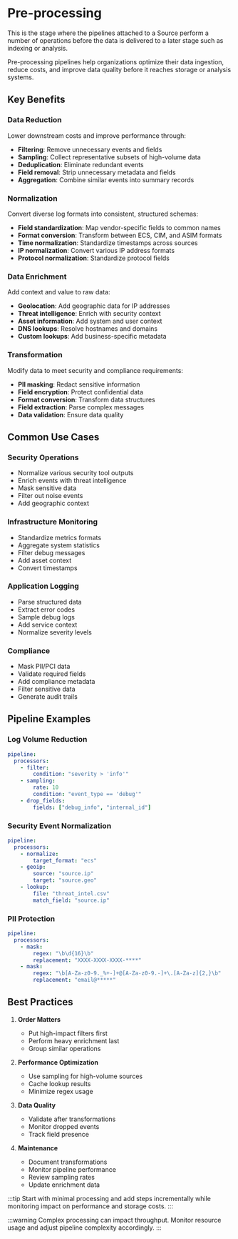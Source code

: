 # Pre-processing

This is the stage where the pipelines attached to a Source perform a number of operations before the data is delivered to a later stage such as indexing or analysis.

Pre-processing pipelines help organizations optimize their data ingestion, reduce costs, and improve data quality before it reaches storage or analysis systems.

## Key Benefits

### Data Reduction

Lower downstream costs and improve performance through:

- **Filtering**: Remove unnecessary events and fields
- **Sampling**: Collect representative subsets of high-volume data
- **Deduplication**: Eliminate redundant events
- **Field removal**: Strip unnecessary metadata and fields
- **Aggregation**: Combine similar events into summary records

### Normalization

Convert diverse log formats into consistent, structured schemas:

- **Field standardization**: Map vendor-specific fields to common names
- **Format conversion**: Transform between ECS, CIM, and ASIM formats
- **Time normalization**: Standardize timestamps across sources
- **IP normalization**: Convert various IP address formats
- **Protocol normalization**: Standardize protocol fields

### Data Enrichment

Add context and value to raw data:

- **Geolocation**: Add geographic data for IP addresses
- **Threat intelligence**: Enrich with security context
- **Asset information**: Add system and user context
- **DNS lookups**: Resolve hostnames and domains
- **Custom lookups**: Add business-specific metadata

### Transformation

Modify data to meet security and compliance requirements:

- **PII masking**: Redact sensitive information
- **Field encryption**: Protect confidential data
- **Format conversion**: Transform data structures
- **Field extraction**: Parse complex messages
- **Data validation**: Ensure data quality

## Common Use Cases

### Security Operations

- Normalize various security tool outputs
- Enrich events with threat intelligence
- Mask sensitive data
- Filter out noise events
- Add geographic context

### Infrastructure Monitoring

- Standardize metrics formats
- Aggregate system statistics
- Filter debug messages
- Add asset context
- Convert timestamps

### Application Logging

- Parse structured data
- Extract error codes
- Sample debug logs
- Add service context
- Normalize severity levels

### Compliance

- Mask PII/PCI data
- Validate required fields
- Add compliance metadata
- Filter sensitive data
- Generate audit trails

## Pipeline Examples

### Log Volume Reduction

```yaml
pipeline:
  processors:
    - filter:
        condition: "severity > 'info'"
    - sampling:
        rate: 10
        condition: "event_type == 'debug'"
    - drop_fields:
        fields: ["debug_info", "internal_id"]
```

### Security Event Normalization

```yaml
pipeline:
  processors:
    - normalize:
        target_format: "ecs"
    - geoip:
        source: "source.ip"
        target: "source.geo"
    - lookup:
        file: "threat_intel.csv"
        match_field: "source.ip"
```

### PII Protection

```yaml
pipeline:
  processors:
    - mask:
        regex: "\b\d{16}\b"
        replacement: "XXXX-XXXX-XXXX-****"
    - mask:
        regex: "\b[A-Za-z0-9._%+-]+@[A-Za-z0-9.-]+\.[A-Za-z]{2,}\b"
        replacement: "email@*****"
```

## Best Practices

1. **Order Matters**
   - Put high-impact filters first
   - Perform heavy enrichment last
   - Group similar operations

2. **Performance Optimization**
   - Use sampling for high-volume sources
   - Cache lookup results
   - Minimize regex usage

3. **Data Quality**
   - Validate after transformations
   - Monitor dropped events
   - Track field presence

4. **Maintenance**
   - Document transformations
   - Monitor pipeline performance
   - Review sampling rates
   - Update enrichment data

:::tip
Start with minimal processing and add steps incrementally while monitoring impact on performance and storage costs.
:::

:::warning
Complex processing can impact throughput. Monitor resource usage and adjust pipeline complexity accordingly.
:::
